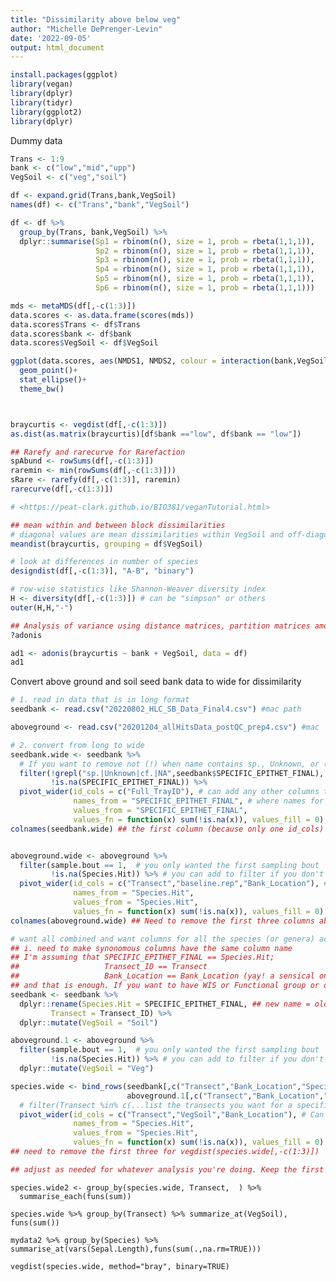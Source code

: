 ```yaml
---
title: "Dissimilarity above below veg"
author: "Michelle DePrenger-Levin"
date: '2022-09-05'
output: html_document
---
```


```r

install.packages(ggplot)
library(vegan)
library(dplyr)
library(tidyr)
library(ggplot2)
library(dplyr)
```

Dummy data
```r
Trans <- 1:9
bank <- c("low","mid","upp")
VegSoil <- c("veg","soil")

df <- expand.grid(Trans,bank,VegSoil)
names(df) <- c("Trans","bank","VegSoil")

df <- df %>%
  group_by(Trans, bank,VegSoil) %>%
  dplyr::summarise(Sp1 = rbinom(n(), size = 1, prob = rbeta(1,1,1)),
                   Sp2 = rbinom(n(), size = 1, prob = rbeta(1,1,1)),
                   Sp3 = rbinom(n(), size = 1, prob = rbeta(1,1,1)),
                   Sp4 = rbinom(n(), size = 1, prob = rbeta(1,1,1)),
                   Sp5 = rbinom(n(), size = 1, prob = rbeta(1,1,1)),
                   Sp6 = rbinom(n(), size = 1, prob = rbeta(1,1,1)))

mds <- metaMDS(df[,-c(1:3)])
data.scores <- as.data.frame(scores(mds))
data.scores$Trans <- df$Trans
data.scores$bank <- df$bank
data.scores$VegSoil <- df$VegSoil

ggplot(data.scores, aes(NMDS1, NMDS2, colour = interaction(bank,VegSoil))) +
  geom_point()+
  stat_ellipse()+
  theme_bw()



braycurtis <- vegdist(df[,-c(1:3)])
as.dist(as.matrix(braycurtis)[df$bank =="low", df$bank == "low"])

## Rarefy and rarecurve for Rarefaction
spAbund <- rowSums(df[,-c(1:3)])
raremin <- min(rowSums(df[,-c(1:3)]))
sRare <- rarefy(df[,-c(1:3)], raremin)
rarecurve(df[,-c(1:3)])

# <https://peat-clark.github.io/BIO381/veganTutorial.html>

## mean within and between block dissimilarities
# diagonal values are mean dissimilarities within VegSoil and off-diagonal mean dissimilarities between different Veg and Soil 
meandist(braycurtis, grouping = df$VegSoil)

# look at differences in number of species
designdist(df[,-c(1:3)], "A-B", "binary")

# row-wise statistics like Shannon-Weaver diversity index
H <- diversity(df[,-c(1:3)]) # can be "simpson" or others
outer(H,H,"-")

## Analysis of variance using distance matrices, partition matrices among sources of variation and fitting linear models
?adonis

ad1 <- adonis(braycurtis ~ bank + VegSoil, data = df)
ad1


```


Convert above ground and soil seed bank data to wide for dissimilarity 
```r



# 1. read in data that is in long format
seedbank <- read.csv("20220802_HLC_SB_Data_Final4.csv") #mac path

aboveground <- read.csv("20201204_allHitsData_postQC_prep4.csv") #mac

# 2. convert from long to wide
seedbank.wide <- seedbank %>%
  # If you want to remove not (!) when name contains sp., Unknown, or (|) cf. or if NA
  filter(!grepl("sp.|Unknown|cf.|NA",seedbank$SPECIFIC_EPITHET_FINAL),
         !is.na(SPECIFIC_EPITHET_FINAL)) %>%
  pivot_wider(id_cols = c("Full_TrayID"), # can add any other columns that add unique information to set
              names_from = "SPECIFIC_EPITHET_FINAL", # where names for columns come from
              values_from = "SPECIFIC_EPITHET_FINAL",
              values_fn = function(x) sum(!is.na(x)), values_fill = 0) # function to return a count of times the value appeared (and wasn't NA), fill in any others with 0
colnames(seedbank.wide) ## the first column (because only one id_cols) needs to be removed to make the dist matrix seedbank.wide[,-1]


aboveground.wide <- aboveground %>%
  filter(sample.bout == 1,  # you only wanted the first sampling bout
         !is.na(Species.Hit)) %>% # you can add to filter if you don't want the just genus ones 
  pivot_wider(id_cols = c("Transect","baseline.rep","Bank_Location"), # Can add or remove from all the columns that unique identify a transect
              names_from = "Species.Hit",
              values_from = "Species.Hit",
              values_fn = function(x) sum(!is.na(x)), values_fill = 0)
colnames(aboveground.wide) ## Need to remove the first three columns aboveground.wide[,-c(1:3)]

# want all combined and want columns for all the species (or genera) across both
## i. need to make synonomous columns have the same column name 
## I'm assuming that SPECIFIC_EPITHET_FINAL == Species.Hit;
##                   Transect_ID == Transect
##                   Bank_Location == Bank_Location (yay! a sensical one)
## and that is enough. If you want to have WIS or Functional group or others, follow the same pattern
seedbank <- seedbank %>%
  dplyr::rename(Species.Hit = SPECIFIC_EPITHET_FINAL, ## new name = old name
         Transect = Transect_ID) %>%
  dplyr::mutate(VegSoil = "Soil")

aboveground.1 <- aboveground %>%
  filter(sample.bout == 1,  # you only wanted the first sampling bout
         !is.na(Species.Hit)) %>% # you can add to filter if you don't want the just genus ones 
  dplyr::mutate(VegSoil = "Veg")

species.wide <- bind_rows(seedbank[,c("Transect","Bank_Location","Species.Hit","VegSoil")],
                          aboveground.1[,c("Transect","Bank_Location","Species.Hit","VegSoil")]) %>%
  # filter(Transect %in% c(...list the transects you want for a specific comparison...), VegSoil = "Veg") %>% ## for whatever subsets you want for any given analysis
  pivot_wider(id_cols = c("Transect","VegSoil","Bank_Location"), # Can add or remove from all the columns that unique identify a transect
              names_from = "Species.Hit",
              values_from = "Species.Hit",
              values_fn = function(x) sum(!is.na(x)), values_fill = 0)
## need to remove the first three for vegdist(species.wide[,-c(1:3)]) 

## adjust as needed for whatever analysis you're doing. Keep the first three columns as a data.frame (or tibble) because you'll need them for group arguments

```

``` next

species.wide2 <- group_by(species.wide, Transect,  ) %>%
  summarise_each(funs(sum))

species.wide %>% group_by(Transect) %>% summarize_at(VegSoil), funs(sum())

mydata2 %>% group_by(Species) %>% summarise_at(vars(Sepal.Length),funs(sum(.,na.rm=TRUE)))

vegdist(species.wide, method="bray", binary=TRUE)





```

